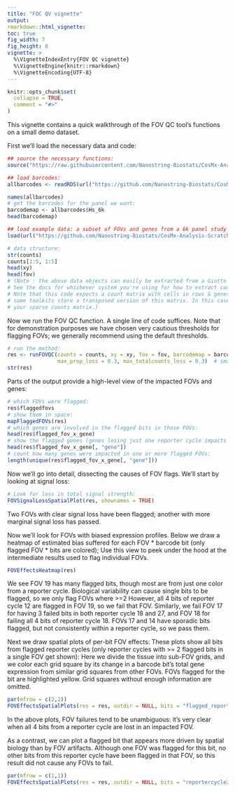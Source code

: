 ```yaml
---
title: "FOC QV vignette"
output: 
rmarkdown::html_vignette: 
toc: true
fig_width: 7 
fig_height: 8 
vignette: >
  %\VignetteIndexEntry{FOV QC vignette}
  %\VignetteEngine{knitr::rmarkdown}
  %\VignetteEncoding{UTF-8}
---
```

<style>
p.caption {
  font-size: 1.5em;
}
</style>
```r
knitr::opts_chunk$set(
  collapse = TRUE,
  comment = "#>"
)
```

This vignette contains a quick walkthrough of the FOV QC tool's functions on a small demo dataset.

First we'll load the necessary data and code:

```r

## source the necessary functions:
source("https://raw.githubusercontent.com/Nanostring-Biostats/CosMx-Analysis-Scratch-Space/Main/_code/FOV%20QC/FOV%20QC%20utils.R")

## load barcodes:
allbarcodes <- readRDS(url("https://github.com/Nanostring-Biostats/CosMx-Analysis-Scratch-Space/raw/Main/_code/FOV%20QC/barcodes_by_panel.RDS"))

names(allbarcodes)
# get the barcodes for the panel we want:
barcodemap <- allbarcodes$Hs_6k
head(barcodemap)

## load example data: a subset of FOVs and genes from a 6k panel study of breast cancer:
load(url("https://github.com/Nanostring-Biostats/CosMx-Analysis-Scratch-Space/raw/Main/_code/FOV%20QC/FOV%20QC%20example%20data.RData"))

# data structure:
str(counts)
counts[1:5, 1:5]
head(xy)
head(fov)
# (Note : the above data objects can easily be extracted from a Giotto or Seurat or tileDB object. 
# See the docs for whichever system you're using for how to extract count matrices and metadata columns.
# Note that this code expects a count matrix with cells in rows & genes in columns, and 
# some toolkits store a transposed version of this matrix. In this case, use Matrix::t() to transpose
# your sparse counts matrix.)
```

Now we run the FOV QC function. A single line of code suffices. 
Note that for demonstration purposes we have chosen very cautious thresholds for flagging FOVs;
we generally recommend using the default thresholds. 

```r
# run the method:
res <- runFOVQC(counts = counts, xy = xy, fov = fov, barcodemap = barcodemap,
                max_prop_loss = 0.3, max_totalcounts_loss = 0.3)  # small values chosen to generate more errors for the demonstration. 
str(res)
```

Parts of the output provide a high-level view of the impacted FOVs and genes:

```r
# which FOVs were flagged:
res$flaggedfovs
# show them in space:
mapFlaggedFOVs(res)
# which genes are involved in the flagged bits in those FOVs:
head(res$flagged_fov_x_gene)
# show the flagged genes (genes losing just one reporter cycle impacts a lot of genes):
head(res$flagged_fov_x_gene[, "gene"])
# count how many genes were impacted in one or more flagged FOVs:
length(unique(res$flagged_fov_x_gene[, "gene"]))
```

Now we'll go into detail, dissecting the causes of FOV flags.
We'll start by looking at signal loss:

```r
# Look for loss in total signal strength:
FOVSignalLossSpatialPlot(res, shownames = TRUE) 
```

Two FOVs with clear signal loss have been flagged; another with more marginal signal loss has passed. 

Now we'll look for FOVs with biased expression profiles.
Below we draw a heatmap of estimated bias suffered for each FOV * barcode bit (only flagged FOV * bits are colored);
Use this view to peek under the hood at the intermediate results used to flag individual FOVs.

```r
FOVEffectsHeatmap(res) 
```

We see FOV 19 has many flagged bits, though most are from just one color from a reporter cycle.
Biological variability can cause single bits to be flagged, so we only flag FOVs where >=2
However, all 4 bits of reporter cycle 12 are flagged in FOV 19, so we fail that FOV.
Similarly, we fail FOV 17 for having 3 failed bits in both reporter cycle 18 and 27,
and FOV 18 for failing all 4 bits of reporter cycle 18.
FOVs 17 and 14 have sporadic bits flagged, but not consistently within a reporter cycle, so we pass them. 


Next we draw spatial plots of per-bit FOV effects:
These plots show all bits from flagged reporter cycles (only reporter cycles 
with >= 2 flagged bits in a single FOV get shown):
Here we divide the tissue into sub-FOV grids, and we color each grid square by its change
in a barcode bit's total gene expression from similar grid squares from other FOVs.
FOVs flagged for the bit are highlighted yellow.
Grid squares without enough information are omitted. 

```r
par(mfrow = c(2,2))
FOVEffectsSpatialPlots(res = res, outdir = NULL, bits = "flagged_reportercycles") 
```

In the above plots, FOV failures tend to be unambiguous: it's very clear when all 4 bits from a reporter
cycle are lost in an impacted FOV.

As a contrast, we can plot a flagged bit that appears more driven by spatial biology than by FOV artifacts.
Although one FOV was flagged for this bit, no other bits from this reporter cycle have been flagged in that FOV, 
so this result did not cause any FOVs to fail.

```r
par(mfrow = c(1,1))
FOVEffectsSpatialPlots(res = res, outdir = NULL, bits = "reportercycle22R") 
```

